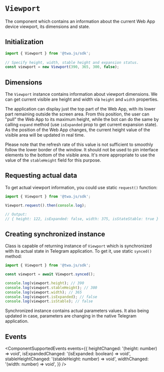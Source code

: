 # `Viewport`

The component which contains an information about the current Web App device viewport, its dimensions and state.

## Initialization

```typescript  
import { Viewport } from '@twa.js/sdk';
  
// Specify height, width, stable height and expansion status.
const viewport = new Viewport(390, 365, 300, false);
```  

## Dimensions

The `Viewport` instance contains information about viewport dimensions. We can get current visible are height and width via `height` and `width` properties.

The application can display just the top part of the Web App, with its lower part remaining outside the screen area. From this position, the user can "pull" the Web App to its maximum height, while the bot can do the same by calling `expand` method (use `isExpanded` prop to get current expansion state).  As the position of the Web App changes, the current height value of the visible area will be updated in real time.

Please note that the refresh rate of this value is not sufficient to smoothly follow the lower border of the window. It should not be used to pin interface elements to the bottom of the visible area. It's more appropriate to use the value of the `stableHeight` field for this purpose.

## Requesting actual data

To get actual viewport information, you could use static `request()` function:

```typescript
import { Viewport } from '@twa.js/sdk';

Viewport.request().then(console.log);

// Output:
// { height: 122, isExpanded: false, width: 375, isStateStable: true }
```

## Creating synchronized instance

Class is capable of returning instance of `Viewport` which is synchronized with its actual state in Telegram application. To get it, use static `synced()` method:

```typescript
import { Viewport } from '@twa.js/sdk';

const viewport = await Viewport.synced();

console.log(viewport.height); // 390
console.log(viewport.stableHeight); // 300
console.log(viewport.width); // 365
console.log(viewport.isExpanded); // false
console.log(viewport.isStable); // false
```

Synchronized instance contains actual parameters values. It also being updated in case, parameters are changing in the native Telegram application.

## Events

<ComponentSupportedEvents events={{
  heightChanged: '(height: number) => void',
  isExpandedChanged: '(isExpanded: boolean) => void',
  stableHeightChanged: '(stableHeight: number) => void',
  widthChanged: '(width: number) => void',
}} />
